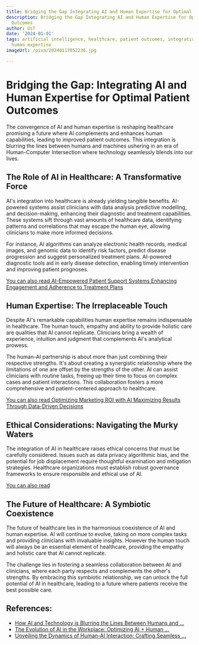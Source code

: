 ```yaml
---
title: Bridging the Gap Integrating AI and Human Expertise for Optimal Patient Outcomes
description: Bridging the Gap Integrating AI and Human Expertise for Optimal Patient
  Outcomes
author: Usf
date: '2024-01-01'
tags: artificial intelligence, healthcare, patient outcomes, integration, collaboration,
  human expertise
imageUrl: /pixa/20240117052236.jpg

---
```

# Bridging the  Gap: Integrating AI  and Human Expertise  for Optimal Patient Outcomes

The convergence  of AI and  human expertise is reshaping healthcare  promising a future where AI complements and enhances human capabilities, leading to improved patient outcomes. This integration is blurring the lines between humans  and machines ushering  in an era of Human-Computer Intersection where technology  seamlessly blends into our lives.

## The Role of AI in Healthcare: A Transformative Force

AI's  integration into healthcare is already yielding tangible benefits. AI-powered systems  assist clinicians with data analysis predictive modelling, and decision-making, enhancing their  diagnostic and treatment capabilities. These systems sift through vast amounts of  healthcare data, identifying patterns and correlations  that  may escape the human eye, allowing clinicians to  make more informed  decisions.

For instance, AI algorithms can analyze electronic health records, medical images, and genomic data to identify risk factors, predict disease  progression and suggest personalized treatment plans. AI-powered diagnostic tools aid in early disease detection, enabling timely intervention and improving patient  prognoses.

[You can also read AI-Empowered Patient Support Systems Enhancing Engagement  and Adherence to Treatment Plans](AI-Empowered%20Patient%20Support%20Systems%20Enhancing%20Engagement%20and%20Adherence%20to%20Treatment%20Plans)


## Human Expertise: The Irreplaceable Touch

Despite AI's remarkable capabilities human expertise  remains indispensable in healthcare. The human touch, empathy and ability to provide holistic care are qualities that AI cannot replicate. Clinicians bring  a wealth  of experience, intuition  and judgment that complements  AI's analytical prowess.

The human-AI partnership is about more  than just combining their respective strengths. It's  about creating a synergistic relationship where the limitations of  one are offset by the strengths of the other. AI can  assist clinicians with routine tasks, freeing up their time to focus on complex cases and patient interactions. This collaboration fosters a more comprehensive and patient-centered approach to healthcare.

[You  can also read Optimizing  Marketing ROI with AI Maximizing Results Through Data-Driven Decisions](Optimizing%20Marketing%20ROI%20with%20AI%20Maximizing%20Results%20Through%20Data-Driven%20Decisions)


## Ethical Considerations: Navigating the Murky Waters

The integration  of AI in healthcare raises ethical concerns that must be carefully considered. Issues such as data privacy algorithmic bias, and the potential for job displacement  require thoughtful examination and mitigation strategies. Healthcare organizations  must establish robust governance  frameworks to ensure responsible and ethical use of AI.

[You can also read ]()


## The Future of Healthcare: A Symbiotic Coexistence

The future of healthcare lies in the harmonious coexistence  of AI and human  expertise. AI will continue to evolve, taking on more complex tasks and providing clinicians with invaluable insights. However the human touch will always  be an essential element of  healthcare, providing the empathy and holistic care that AI cannot replicate.

The challenge lies in fostering a seamless collaboration between AI and  clinicians, where each party respects  and complements the other's strengths. By embracing this symbiotic relationship, we can unlock the  full  potential of AI in healthcare,  leading to a future where patients receive  the best possible care.

## References:
- [How AI and Technology is Blurring the Lines Between Humans and ...](https://www.expresscomputer.in/guest-blogs/how-ai-and-technology-is-blurring-the-lines-between-humans-and-machines/105150/)
- [The Evolution of AI in the Workplace: Optimizing AI + Human ...](https://medium.com/@carsten.krause/the-evolution-of-ai-in-the-workplace-optimizing-ai-human-intelligence-for-elevated-collaborative-993145064685)
- [Unveiling the Dynamics of Human-AI Interaction: Crafting Seamless ...](https://www.linkedin.com/pulse/unveiling-dynamics-human-ai-interaction-crafting-seamless-conversations)

